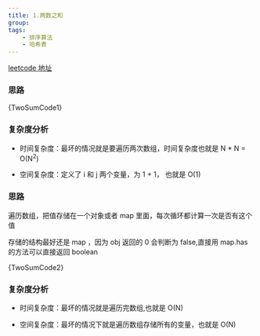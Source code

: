 ```yaml
---
title: 1.两数之和
group:
tags:
    - 排序算法
    - 哈希表
---
```



[leetcode 地址](https://leetcode.cn/problems/two-sum/)

<Tabs>
<TabItem value="1" label="暴力排序" default>

### 思路

<CodeBlock language="ts">{TwoSumCode1}</CodeBlock>

### 复杂度分析

-   时间复杂度：最坏的情况就是要遍历两次数组，时间复杂度也就是 N \* N = O(N<sup>2</sup>)

-   空间复杂度：定义了 i 和 j 两个变量，为 1 + 1， 也就是 O(1)

</TabItem>

<TabItem value="2" label="哈希表解法">

### 思路

遍历数组，把值存储在一个对象或者 map 里面，每次循环都计算一次是否有这个值

存储的结构最好还是 map ，因为 obj 返回的 0 会判断为 false,直接用 map.has 的方法可以直接返回 boolean

<CodeBlock language="ts">{TwoSumCode2}</CodeBlock>

### 复杂度分析

-   时间复杂度：最坏的情况就是遍历完数组,也就是 O(N)

-   空间复杂度：最坏的情况下就是遍历数组存储所有的变量，也就是 O(N)

</TabItem>
</Tabs>

